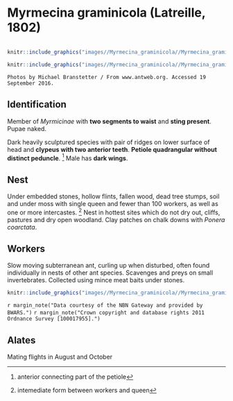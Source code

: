 # **Myrmecina graminicola** (Latreille, 1802)

```marginfigure
```

```r
knitr::include_graphics("images//Myrmecina_graminicola//Myrmecina_graminicola_head.jpg")
```

```r
knitr::include_graphics("images//Myrmecina_graminicola//Myrmecina_graminicola_side.jpg")
```
```block
Photos by Michael Branstetter / From www.antweb.org. Accessed 19 September 2016.
```

## Identification
Member of *Myrmicinae* with **two segments to waist** and **sting present**. Pupae naked.

Dark heavily sculptured species with pair of ridges on lower surface of head and **clypeus with two anterior teeth**. **Petiole quadrangular without distinct peduncle**. ^[anterior connecting part of the petiole] Male has **dark wings**.

## Nest
Under embedded stones, hollow flints, fallen wood, dead tree stumps, soil and under moss with single queen and fewer than 100 workers, as well as one or more intercastes. ^[intemediate form between workers and queen] Nest in hottest sites which do not dry out, cliffs, pastures and dry open woodland. Clay patches on chalk downs with *Ponera coarctata*.

## Workers 
Slow moving subterranean ant, curling up when disturbed, often found individually in nests of other ant species. Scavenges and preys on small invertebrates. Collected using mince meat baits under stones.

```r
knitr::include_graphics("images//Myrmecina_graminicola//Myrmecina_graminicola_map.png")
```
`r margin_note("Data courtesy of the NBN Gateway and provided by BWARS.")`
`r margin_note("Crown copyright and database rights 2011 Ordnance Survey [100017955].")`

## Alates
Mating flights in August and October

\pagebreak
